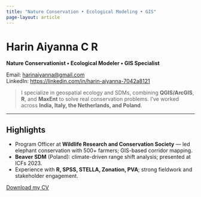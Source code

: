 ```yaml
---
title: "Nature Conservation • Ecological Modeling • GIS"
page-layout: article
---
```


# Harin Aiyanna C R
**Nature Conservationist • Ecological Modeler • GIS Specialist**

Email: <harinaiyanna@gmail.com>  
LinkedIn: <https://linkedin.com/in/harin-aiyanna-7042a8121>


> I specialize in geospatial ecology and SDMs, combining **QGIS/ArcGIS**, **R**, and **MaxEnt** to solve real conservation problems. I’ve worked across **India, Italy, the Netherlands, and Poland**.

---

## Highlights
- Program Officer at **Wildlife Research and Conservation Society** — led elephant conservation with 500+ farmers; GIS-based corridor mapping.
- **Beaver SDM** (Poland): climate-driven range shift analysis; presented at ICFs 2023.
- Experience with **R, SPSS, STELLA, Zonation, PVA**; strong fieldwork and stakeholder engagement.

[Download my CV](files/cv/Harin_Aiyanna_CV.pdf){.btn .btn-primary}
